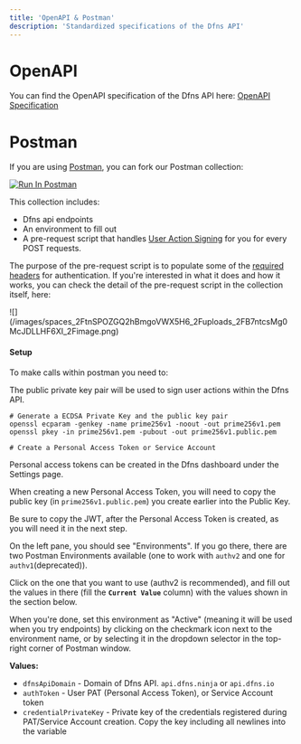 ```yaml
---
title: 'OpenAPI & Postman'
description: 'Standardized specifications of the Dfns API'
---
```


# OpenAPI

You can find the OpenAPI specification of the Dfns API here: [OpenAPI Specification](/openapi.yaml)

# Postman

If you are using [Postman](https://www.postman.com/), you can fork our Postman collection: 

<a href="https://app.getpostman.com/run-collection/45971326-a83900e3-8aa1-4812-96ef-607f13d19924?action=collection%2Ffork&source=rip_markdown&collection-url=entityId%3D45971326-a83900e3-8aa1-4812-96ef-607f13d19924%26entityType%3Dcollection%26workspaceId%3D7d5b8af2-ddaf-4fc0-bbe2-1b6b14de353a" target="_blank">
  <img src="https://run.pstmn.io/button.svg" noZoom alt="Run In Postman"/>
</a>

This collection includes:

* Dfns api endpoints
* An environment to fill out
* A pre-request script that handles [User Action Signing](/developers/guides/user-action-signature) for you for every POST requests.

The purpose of the pre-request script is to populate some of the [required headers](/api-reference/auth) for authentication. If you're interested in what it does and how it works, you can check the detail of the pre-request script in the collection itself, here:

<Frame>
![](/images/spaces_2FtnSPOZGQ2hBmgoVWX5H6_2Fuploads_2FB7ntcsMg0McJDLLHF6XI_2Fimage.png)
</Frame>

#### Setup

To make calls within postman you need to:

<Steps>

<Step title="Create a public / private key pair">

The public private key pair will be used to sign user actions within the Dfns API.

```shell
# Generate a ECDSA Private Key and the public key pair
openssl ecparam -genkey -name prime256v1 -noout -out prime256v1.pem
openssl pkey -in prime256v1.pem -pubout -out prime256v1.public.pem
```

</Step>

<Step title="Create a Personal Access Token or Service Account in the Dfns Dashboard">

```shell
# Create a Personal Access Token or Service Account
```


Personal access tokens can be created in the Dfns dashboard under the Settings page.

When creating a new Personal Access Token, you will need to copy the public key (in `prime256v1.public.pem`) you create earlier into the Public Key.

Be sure to copy the JWT, after the Personal Access Token is created, as you will need it in the next step.

</Step>

<Step title="Populate the environment in Postman">

On the left pane, you should see "Environments". If you go there, there are two Postman Environments available (one to work with `authv2` and one for `authv1`(deprecated)).

Click on the one that you want to use (authv2 is recommended), and fill out the values in there (fill the **`Current Value`** column) with the values shown in the section below.

When you're done, set this environment as "Active" (meaning it will be used when you try endpoints) by clicking on the checkmark icon next to the environment name, or by selecting it in the dropdown selector in the top-right corner of Postman window.

**Values:**

* `dfnsApiDomain` - Domain of Dfns API. `api.dfns.ninja` or `api.dfns.io`
* `authToken` - User PAT (Personal Access Token), or Service Account token
* `credentialPrivateKey` - Private key of the credentials registered during PAT/Service Account creation. Copy the key including all newlines into the variable

</Step>
</Steps>
